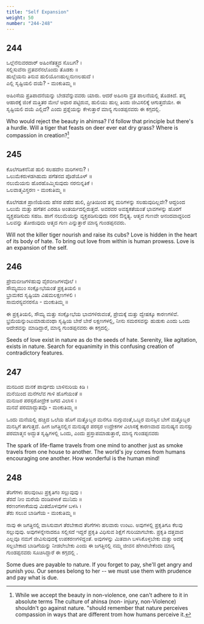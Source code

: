 ```yaml
---
title: "Self Expansion"
weight: 50
number: "244-248"
---
```


## 244

ಒಲ್ಲೆನೆನುವರದಾರ್ ಅಹಿಂಸೆತತ್ತ್ವದ ಸೊಬಗ? ।  
ಸಲ್ಲಿಸುವೆನಾ ವ್ರತವನೆನಲೊಂದು ತೊಡಕು ॥  
ಹುಲ್ಲೆಯನು ತಿನುವ ಹುಲಿಯೊಣಹುಲ್ಲನುಣಲಹುದೆ ।  
ಎಲ್ಲಿ ಸೃಷ್ಟಿಯಲಿ ದಯೆ? - ಮಂಕುತಿಮ್ಮ ॥

ಅಹಿಂಸೆಯ ಪ್ರತಿಪಾದನೆಯನ್ನು ಬೇಡವೆನ್ನುವವರು ಯಾರು. ಆದರೆ ಅಹಿಂಸಾ ವ್ರತ ಪಾಲನೆಯಲ್ಲಿ ತೊಡಕಿದೆ. ತನ್ನ ಆಹಾರಕ್ಕೆ ಜಿಂಕೆ ಮತ್ತಿತರ ಮೇಲೆ ಅಧಾರ ಪಟ್ಟಿರುವ, ಹುಲಿಯು ಹುಲ್ಲ ತಿಂದು ಜೀವಿಸಲಿಕ್ಕೆ ಆಗುತ್ತದೆಯೇ. ಈ ಸೃಷ್ಟಿಯಲಿ ದಯೆ ಎಲ್ಲಿದೆ? ಎಂದು ಪ್ರಶ್ನೆಯನ್ನು ಕೇಳುತ್ತಾರೆ ಮಾನ್ಯ ಗುಂಡಪ್ಪನವರು ಈ ಕಗ್ಗದಲ್ಲಿ.

Who would reject the beauty in ahimsa? I'd follow that principle but there's a hurdle. Will a tiger that feasts on deer ever eat dry grass? Where is compassion in creation?[^89]

## 245

ಕೊಲೆಗಡಿಕನೆನಿಪ ಹುಲಿ ಸಲಹದೇಂ ಮರಿಗಳನು? ।  
ಒಲುಮೆಕರುಳಡಗಿಹುದು ಪಗೆತನದ ಪೊಡೆಯೊಳ್ ॥  
ನಲುಮೆಯನು ಹೊರಹೊಮ್ಮಿಸುವುದು ನರನುನ್ನತಿಕೆ ।  
ಒಲವಾತ್ಮವಿಸ್ತರಣ - ಮಂಕುತಿಮ್ಮ ॥

ಕೊಲೆಗಡುಕ ಪ್ರಾಣಿಯೆಂದು ಹೆಸರ ಪಡೆದ ಹುಲಿ, ಪ್ರೀತಿಯಿಂದ ತನ್ನ ಮರಿಗಳನ್ನು ಸಲಹುವುದಿಲ್ಲವೇ? ಆದ್ದರಿಂದ ಒಲುಮೆ ಮತ್ತು ಹಗೆತನ ಎರಡೂ ಅಂತರ್ಯದಲ್ಲಿರುತ್ತದೆ. ಅವರವರ ಅವಶ್ಯಕತೆಯಂತೆ ಭಾವಗಳನ್ನು ಹೊರಗೆ ವ್ಯಕ್ತಪಡಿಸುದು ಸಹಜ. ಹಾಗೆ ನಲುಮೆಯನ್ನು ವ್ಯಕ್ತಪಡಿಸುವುದು ನರನ ಔನ್ನತ್ಯ. ಆತ್ಮದ ಗುಣವೇ ಆನಂದವಾದ್ದರಿಂದ ಒಲವನ್ನು ತೋರುವುದು ಆತ್ಮದ ಗುಣ ಎನ್ನುತ್ತಾರೆ ಮಾನ್ಯ ಗುಂಡಪ್ಪನವರು.

Will not the killer tiger nourish and raise its cubs? Love is hidden in the heart of its body of hate. To bring out love from within is human prowess. Love is an expansion of the self.

## 246

ಪ್ರೇಮಬೀಜಗಳಿಹುವು ವೈರಬೀಜಗಳವೊಲೆ ।  
ಸೌಮ್ಯಮುಂ ಸಂಕ್ಷೋಭೆಯಂತೆ ಪ್ರಕೃತಿಯಲಿ ॥  
ಭ್ರಾಮಕದ ಸೃಷ್ಟಿಯಾ ವಿಷಮಲಕ್ಷಣಗಳಲಿ ।  
ಸಾಮರಸ್ಯವನರಸೊ - ಮಂಕುತಿಮ್ಮ ॥

ಈ ಪ್ರಕೃತಿಯಲಿ, ಸೌಮ್ಯ ಮತ್ತು ಸಂಕ್ಷೋಭೆಯ ಭಾವಗಳಿರುವಂತೆ, ಪ್ರೇಮಕ್ಕೆ ಮತ್ತು ದ್ವೇಷಕ್ಕೂ ಕಾರಣಗಳಿವೆ. ಭ್ರಮೆಯನ್ನುಂಟುಮಾಡುವಂಥಾ ಸೃಷ್ಟಿಯ ಬೇರೆ ಬೇರೆ ಲಕ್ಷಣಗಳಲ್ಲಿ, ನೀನು ಸಮರಸವನ್ನು ಹುಡುಕು ಎಂದು ಒಂದು ಆದೇಶವನ್ನು ಮಾಡಿದ್ದಾರೆ, ಮಾನ್ಯ ಗುಂಡಪ್ಪನವರು ಈ ಕಗ್ಗದಲ್ಲಿ.

Seeds of love exist in nature as do the seeds of hate. Serenity, like agitation, exists in nature. Search for equanimity in this confusing creation of contradictory features.

## 247

ಮನದಿಂದ ಮನಕೆ ಪಾರ್ವುದು ಬಾಳಿನುರಿಯ ಕಿಡಿ ।  
ಮನೆಯಿಂದ ಮನೆಗಲೆವ ಗಾಳಿ ಹೊಗೆಯಂತೆ ॥  
ಮನುಜರ ಪರಸ್ಪರೋದ್ರೇಕ ಜಗದ ವಿಲಾಸ ।  
ಮನವೆ ಪರಮಾದ್ಭುತವೊ - ಮಂಕುತಿಮ್ಮ ॥

ಒಂದು ಮನೆಯಲ್ಲಿ ಹಚ್ಚಿದ ಒಲೆಯ ಹೊಗೆ ಮತ್ತೊಬ್ಬರ ಮನೆಗೂ ನುಗ್ಗುವಂತೆ,ಒಬ್ಬರ ಮನಸ್ಸಿನ ಬೇಗೆ ಮತ್ತೊಬ್ಬರ ಮನಸ್ಸಿಗೆ ತಾಗುತ್ತದೆ. ಹೀಗ ಜಗತ್ತಿನಲ್ಲಿನ ಮನುಷ್ಯರ ಪರಸ್ಪರ ಉದ್ರೇಕಗಳ ವಿಲಾಸಕ್ಕೆ ಕಾರಣವಾದ ಮನುಷ್ಯನ ಮನಸ್ಸು ಪರಮಾತ್ಮನ ಅದ್ಭುತ ಸೃಷ್ಟಿಗಳಲ್ಲಿ ಒಂದು, ಎಂದು ಪ್ರಸ್ತಾಪಮಾಡುತ್ತಾರೆ, ಮಾನ್ಯ ಗುಂಡಪ್ಪನವರು

The spark of life-flame travels from one mind to another just as smoke travels from one house to another. The world's joy comes from humans encouraging one another. How wonderful is the human mind!

## 248

ತೆರಿಗೆಗಳು ಹಲವುಂಟು ಪ್ರಕೃತಿಗಂ ಸಲ್ಲುವುವು ।  
ತೆರದೆ ನೀಂ ಮರೆಯೆ ದಂಡಿಪಳಾಕೆ ಮುನಿದು ॥  
ಕರಣಂಗಳಾಕೆಯವು ಮಿತದೊಳವುಗಳ ಬಳಸಿ ।  
ತೆರು ಸಲುವ ಬಾಡಿಗೆಯ - ಮಂಕುತಿಮ್ಮ ॥

ನಾವು ಈ ಜಗತ್ತಿನಲ್ಲಿ ವಾಸಿಸುವಾಗ ತೆರಬೇಕಾದ ತೆರಿಗೆಗಳು ಹಲವಾರು ಉಂಟು. ಅವುಗಳಲ್ಲಿ ಪ್ರಕೃತಿಗೂ ಕೆಲವು ಸಲ್ಲುವುವು. ಅವುಗಳನ್ನೇನಾದರೂ ಸಲ್ಲಿಸದೆ ಇದ್ದರೆ ಪ್ರಕೃತಿ ವಿಧಿಸುವ ಶಿಕ್ಷೆಗೆ ಗುರಿಯಾಗಬೇಕು. ಪ್ರಕೃತಿ ದತ್ತವಾದ ಎಲ್ಲವೂ ನಮಗೆ ಜೀವಿಸುವುದಕ್ಕೆ ಉಪಕರಣಗಳಿದ್ದಂತೆ. ಅವುಗಳನ್ನು ಮಿತವಾಗಿ ಬಳಸಿಕೊಳ್ಳಬೇಕು ಮತ್ತು ಅದಕ್ಕೆ ಸಲ್ಲಬೇಕಾದ ಬಾಡಿಗೆಯನ್ನು ನೀಡಲೇಬೇಕು ಎಂದು ಈ ಜಗತ್ತಿನಲ್ಲಿ ನಮ್ಮ ಜೀವನ ಹೇಗಿರಬೇಕೆಂದು ಮಾನ್ಯ ಗುಂಡಪ್ಪನವರು ಸೂಚಿಸಿದ್ದಾರೆ ಈ ಕಗ್ಗದಲ್ಲಿ .

Some dues are payable to nature. If you forget to pay, she'll get angry and punish you. Our senses belong to her -- we must use them with prudence and pay what is due.

[^89]: While we accept the beauty in non-violence, one can't adhere to it in absolute terms The culture of ahinsa (non- injury, non-Violence) shouldn't go against nature. "should remember that nature perceives compassion in ways that are different trom how humans perceive it.
